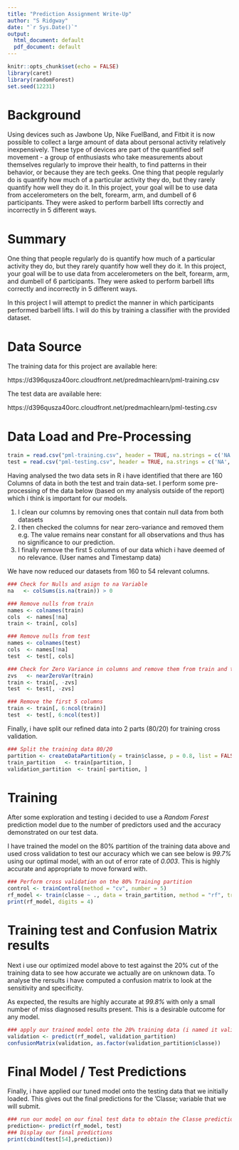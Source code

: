---
title: "Prediction Assignment Write-Up"
author: "S Ridgway"
date: "`r Sys.Date()`"
output:
  html_document: default
  pdf_document: default
---

```{r setup, include=FALSE}
knitr::opts_chunk$set(echo = FALSE)
library(caret)
library(randomForest)
set.seed(12231)

```
# Background
Using devices such as Jawbone Up, Nike FuelBand, and Fitbit it is now possible to collect a large amount of data about personal activity relatively inexpensively. These type of devices are part of the quantified self movement - a group of enthusiasts who take measurements about themselves regularly to improve their health, to find patterns in their behavior, or because they are tech geeks. One thing that people regularly do is quantify how much of a particular activity they do, but they rarely quantify how well they do it. In this project, your goal will be to use data from accelerometers on the belt, forearm, arm, and dumbell of 6 participants. They were asked to perform barbell lifts correctly and incorrectly in 5 different ways.


# Summary

One thing that people regularly do is quantify how much of a particular activity they do, but they rarely quantify how well they do it. In this project, your goal will be to use data from accelerometers on the belt, forearm, arm, and dumbell of 6 participants. They were asked to perform barbell lifts correctly and incorrectly in 5 different ways.

In this project I will attempt to predict the manner in which participants performed barbell lifts. I will do this by training a classifier with the provided dataset.

# Data Source

The training data for this project are available here:

https://d396qusza40orc.cloudfront.net/predmachlearn/pml-training.csv

The test data are available here:

https://d396qusza40orc.cloudfront.net/predmachlearn/pml-testing.csv

# Data Load and Pre-Processing
```{r echo = TRUE}
train = read.csv("pml-training.csv", header = TRUE, na.strings = c('NA', ''))
test = read.csv("pml-testing.csv", header = TRUE, na.strings = c('NA', ''))

```

Having analysed the two data sets in R i have identified that there are 160 Columns of data in both the test and train data-set. I perform some pre-processing of the data below (based on my analysis outside of the report) which i think is important for our models.


1) I clean our columns by removing ones that contain null data from both datasets 
2) I then checked the columns for near zero-variance and removed them e.g. The value remains near constant for all observations and thus has no significance to our prediction.
3) I finally remove the first 5 columns of our data which i have deemed of no relevance. (User names and Timestamp data)

We have now reduced our datasets from 160 to 54 relevant columns.

```{r echo = TRUE}
### Check for Nulls and asign to na Variable
na   <- colSums(is.na(train)) > 0

### Remove nulls from train
names <- colnames(train)
cols  <- names[!na]
train <- train[, cols]

### Remove nulls from test
names <- colnames(test)
cols  <- names[!na]
test  <- test[, cols]

### Check for Zero Variance in columns and remove them from train and test datasets
zvs   <- nearZeroVar(train)
train <- train[, -zvs]
test  <- test[, -zvs]

### Remove the first 5 columns
train <- train[, 6:ncol(train)]
test  <- test[, 6:ncol(test)]
```


Finally, i have split our refined data into 2 parts (80/20) for training cross validation. 

```{r echo = TRUE}

### Split the training data 80/20
partition <- createDataPartition(y = train$classe, p = 0.8, list = FALSE)
train_partition   <- train[partition, ]
validation_partition  <- train[-partition, ]
```


# Training

After some exploration and testing i decided to use a *Random Forest* prediction model due to the number of predictors used and the accuracy demonstrated on our test data. 

I have trained the model on the 80% partition of the training data above and used cross validation to test our accuracy which we can see below is *99.7%* using our optimal model, with an out of error rate of *0.003*. This is highly accurate and appropriate to move forward with.

```{r ech = TRUE}

### Perform cross validation on the 80% Training partition
control <- trainControl(method = "cv", number = 5)
rf_model <- train(classe ~ ., data = train_partition, method = "rf", trControl = control)
print(rf_model, digits = 4)
```



# Training test and Confusion Matrix results

Next i use our optimized model above to test against the 20% cut of the training data to see how accurate we actually are on unknown data. To analyse the rersults i have computed a confusion matrix to look at the sensitivity and specificity.

As expected, the results are highly accurate at *99.8%*  with only a small number of miss diagnosed results present. This is a desirable outcome for any model.

```{r echo = TRUE}

### apply our trained model onto the 20% training data (i named it validation partition)
validation <- predict(rf_model, validation_partition)
confusionMatrix(validation, as.factor(validation_partition$classe))

```


# Final Model / Test Predictions

Finally, i have applied our tuned model onto the testing data that we initially loaded. This gives out the final predictions for the 'Classe; variable that we will submit.

```{r echo = TRUE}
### run our model on our final test data to obtain the Classe predictions we require.
prediction<- predict(rf_model, test)
### Display our final predictions
print(cbind(test[54],prediction))
```






